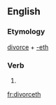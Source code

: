==English==

===Etymology===
[[divorce]] + [[-eth]]

===Verb===
{{en-verb form}}

# {{archaic third-person singular of|divorce}}

[[fr:divorceth]]